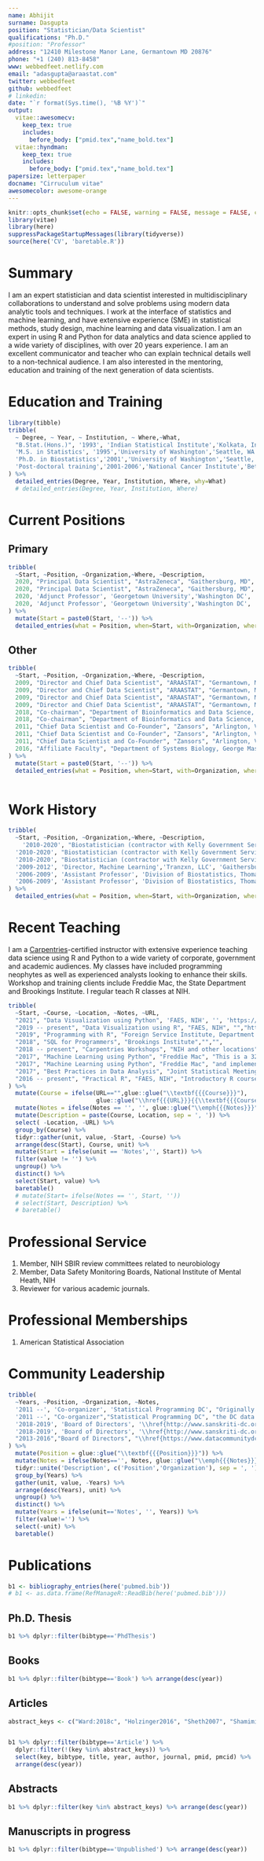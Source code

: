 ```yaml
---
name: Abhijit
surname: Dasgupta
position: "Statistician/Data Scientist"
qualifications: "Ph.D."
#position: "Professor"
address: "12410 Milestone Manor Lane, Germantown MD 20876"
phone: "+1 (240) 813-8458"
www: webbedfeet.netlify.com
email: "adasgupta@araastat.com"
twitter: webbedfeet
github: webbedfeet
# linkedin:
date: "`r format(Sys.time(), '%B %Y')`"
output: 
  vitae::awesomecv:
    keep_tex: true
    includes:
      before_body: ["pmid.tex","name_bold.tex"]
  vitae::hyndman:
    keep_tex: true
    includes:
      before_body: ["pmid.tex","name_bold.tex"]
papersize: letterpaper
docname: "Cirruculum vitae"
awesomecolor: awesome-orange
---
```


```r
knitr::opts_chunk$set(echo = FALSE, warning = FALSE, message = FALSE, cache = F)
library(vitae)
library(here)
suppressPackageStartupMessages(library(tidyverse))
source(here('CV', 'baretable.R'))
```

# Summary

I am an expert statistician and data scientist interested in
multidisciplinary collaborations to understand and solve problems using modern
data analytic tools and techniques. I work at the interface of statistics and machine learning, and have extensive experience (SME) in statistical methods, study design, machine learning and data visualization. I am an expert in using R and Python for data analytics and data science applied to a wide variety of disciplines, with over 20 years experience. I am an excellent communicator and teacher who can explain technical details well to a non-technical audience. I am also interested in the mentoring,
education and training of the next generation of data scientists.

# Education and Training

```r
library(tibble)
tribble(
  ~ Degree, ~ Year, ~ Institution, ~ Where,~What,
  "B.Stat.(Hons.)", '1993', 'Indian Statistical Institute','Kolkata, India',NA,
  'M.S. in Statistics', '1995','University of Washington','Seattle, WA',NA,
  'Ph.D. in Biostatistics','2001','University of Washington','Seattle, WA',NA,
  'Post-doctoral training','2001-2006','National Cancer Institute','Bethesda, MD','Genetic epidemiology, statistical genetics, bioinformatics'
) %>% 
  detailed_entries(Degree, Year, Institution, Where, why=What)
  # detailed_entries(Degree, Year, Institution, Where)
```

# Current Positions

## Primary

```r
tribble(
  ~Start, ~Position, ~Organization,~Where, ~Description,
  2020, "Principal Data Scientist", "AstraZeneca", "Gaithersburg, MD", "Biostatistics and machine learning collaboration across therapeutic areas in oncology",
  2020, "Principal Data Scientist", "AstraZeneca", "Gaithersburg, MD", "Survival analysis, machine learning, real world evidence, software as a medical device",
  2020, 'Adjunct Professor', 'Georgetown University','Washington DC', 'Big Data and Cloud Computing (ANLY 502)',
  2020, 'Adjunct Professor', 'Georgetown University','Washington DC', 'Data visualization (ANLY 503)'
) %>% 
  mutate(Start = paste0(Start, '--')) %>% 
  detailed_entries(what = Position, when=Start, with=Organization, where = Where, why=Description)


```

## Other

```r
tribble(
  ~Start, ~Position, ~Organization,~Where, ~Description,
  2009, "Director and Chief Data Scientist", "ARAASTAT", "Germantown, MD", "Statistics and Data Science consultant",
  2009, "Director and Chief Data Scientist", "ARAASTAT", "Germantown, MD","Statistical and predictive analytics, data visualization",
  2009, "Director and Chief Data Scientist", "ARAASTAT", "Germantown, MD","R and Python training for Data Science and Machine Learning",
  2009, "Director and Chief Data Scientist", "ARAASTAT", "Germantown, MD","Grant writing",
  2018, "Co-chairman", "Department of Bioinformatics and Data Science, FAES Graduate School at NIH","Bethesda, MD", "Oversee the data science and bioinformatics cirruculum",
  2018, "Co-chairman", "Department of Bioinformatics and Data Science, FAES Graduate School at NIH","Bethesda, MD","Teach  high-demand classes on R (Practical R, and Data Visualization using R) and Python (Data Visualization using Python)",
  2011, "Chief Data Scientist and Co-Founder", "Zansors", "Arlington, VA","Lead technical efforts in R&D, product development",
  2011, "Chief Data Scientist and Co-Founder", "Zansors", "Arlington, VA","Algorithms, signal processing, analytics, data visualization",
  2011, "Chief Data Scientist and Co-Founder", "Zansors", "Arlington, VA","Work with engineers, app developers, UI/UX experts, business leaders",
  2016, "Affiliate Faculty", "Department of Systems Biology, George Mason University", "Fairfax, VA",NA,
) %>% 
  mutate(Start = paste0(Start, '--')) %>% 
  detailed_entries(what = Position, when=Start, with=Organization, where = Where, why=Description)
  
```

# Work History

```r
tribble(
  ~Start, ~Position, ~Organization,~Where, ~Description,
    '2010-2020', "Biostatistician (contractor with Kelly Government Services)", "National Institute for Arthritis, Musculoskeletal and Skin Diseases, NIH", "Bethesda, MD","Statistical and Machine Learning analyses with applications in Rheumatology",
  '2010-2020', "Biostatistician (contractor with Kelly Government Services)", "National Institute for Arthritis, Musculoskeletal and Skin Diseases, NIH", "Bethesda, MD","Computational statistics, Bayesian methods, machine learning, simulation, survival analysis, regression, visualization",
  '2010-2020', "Biostatistician (contractor with Kelly Government Services)", "National Institute for Arthritis, Musculoskeletal and Skin Diseases, NIH", "Bethesda, MD","Clinical trials, large administrative databases (Medicare, NIS, NHANES)",
  '2009-2012', 'Director, Machine Learning','Tranzxn, LLC', 'Gaithersburg, MD', 'Developing models for predicting hospital acquired conditions',
  '2006-2009', 'Assistant Professor', 'Division of Biostatistics, Thomas Jefferson University', 'Philadelphia, PA','Biostatistics, Bioinformatics, Oncology',
  '2006-2009', 'Assistant Professor', 'Division of Biostatistics, Thomas Jefferson University', 'Philadelphia, PA','Supported the Kimmel Cancer Center'
) %>% 
  detailed_entries(what = Position, when=Start, with=Organization, where = Where, why=Description)
```



# Recent Teaching

I am a [Carpentries](https://www.carpentries.org)-certified instructor with extensive experience 
teaching data science using R and Python to a wide variety of corporate,
government and academic audiences. My classes have included programming neophytes as well as 
experienced analysts looking to enhance their skills. Workshop and training clients include Freddie Mac, the State Department and Brookings Institute. I regular teach R classes at NIH.

```r
tribble(
  ~Start, ~Course, ~Location, ~Notes, ~URL,
  "2021", "Data Visualization using Python", 'FAES, NIH', '', 'https://www.araastat.com/BIOF440',
  "2019 -- present", "Data Visualization using R", "FAES, NIH", "","https://www.araastat.com/BIOF439",
  "2019", "Programming with R", "Foreign Service Institute, Department of State","3-day workshops introducing R in a Excel-dominant environment","",
  "2018", "SQL for Programmers", "Brookings Institute","","",
  "2018 -- present", "Carpentries Workshops", "NIH and other locations", "both R- and Python-based", "",
  "2017", "Machine Learning using Python", "Freddie Mac", "This is a 32-hour corporate training program covering the background, theory, usage ", "",
  "2017", "Machine Learning using Python", "Freddie Mac", "and implementation of several machine learning methods","",
  "2017", "Best Practices in Data Analysis", "Joint Statistical Meetings, Baltimore", "This is a continuing education course. I received all A's on my evaluations","",
  "2016 -- present", "Practical R", "FAES, NIH", "Introductory R course", "https://www.araastat.com/BIOF339"
) %>% 
  mutate(Course = ifelse(URL=="",glue::glue("\\textbf{{{Course}}}"), 
                         glue::glue("\\href{{{URL}}}{{\\textbf{{{Course}}}}}"))) %>% 
  mutate(Notes = ifelse(Notes == '', '', glue::glue("\\emph{{{Notes}}}"))) %>% 
  mutate(Description = paste(Course, Location, sep = ', ')) %>% 
  select( -Location, -URL) %>% 
  group_by(Course) %>% 
  tidyr::gather(unit, value, -Start, -Course) %>% 
  arrange(desc(Start), Course, unit) %>% 
  mutate(Start = ifelse(unit == 'Notes','', Start)) %>% 
  filter(value != '') %>% 
  ungroup() %>% 
  distinct() %>% 
  select(Start, value) %>% 
  baretable()
  # mutate(Start= ifelse(Notes == '', Start, ''))
  # select(Start, Description) %>% 
  # baretable()
```

# Professional Service

1. Member, NIH SBIR review committees related to neurobiology
1. Member, Data Safety Monitoring Boards, National Institute of Mental Heath, NIH
1. Reviewer for various academic journals. 

# Professional Memberships

1. American Statistical Association 
 
# Community Leadership

```r
tribble(
  ~Years, ~Position, ~Organization, ~Notes,
  '2011 --', 'Co-organizer', 'Statistical Programming DC', "Originally the DC R Users Group, this meetup brings together",
  '2011 --', "Co-organizer","Statistical Programming DC", "the DC data science community to share and discuss data science implementations in R and Python",
  '2018-2019', 'Board of Directors', '\\href{http://www.sanskriti-dc.org}{Sanskriti, Inc.}', 'A socio-cultural organization supporting the Bengali community',
  '2018-2019', 'Board of Directors', '\\href{http://www.sanskriti-dc.org}{Sanskriti, Inc.}', 'in Montgomery County and the greater DC area',
  "2013-2016","Board of Directors", "\\href{https://www.datacommunitydc.org}{Data Community DC}",""
) %>% 
  mutate(Position = glue::glue("\\textbf{{{Position}}}")) %>% 
  mutate(Notes = ifelse(Notes=='', Notes, glue::glue("\\emph{{{Notes}}}"))) %>% 
  tidyr::unite('Description', c('Position','Organization'), sep = ', ') %>% 
  group_by(Years) %>% 
  gather(unit, value, -Years) %>%
  arrange(desc(Years), unit) %>% 
  ungroup() %>% 
  distinct() %>% 
  mutate(Years = ifelse(unit=='Notes', '', Years)) %>% 
  filter(value!='') %>% 
  select(-unit) %>% 
  baretable()

```

# Publications


```r
b1 <- bibliography_entries(here('pubmed.bib'))
# b1 <- as.data.frame(RefManageR::ReadBib(here('pubmed.bib')))
```

## Ph.D. Thesis

```r
b1 %>% dplyr::filter(bibtype=='PhdThesis')
```

## Books

```r
b1 %>% dplyr::filter(bibtype=='Book') %>% arrange(desc(year))
```

## Articles

```r
abstract_keys <- c("Ward:2018c", "Holzinger2016", "Sheth2007", "Shamimi-Noori2007", "Tektonidou2015a", "Gibbons2009", "Natan2009", "Gibbons2009a", "Brody2009", "Bonita2009", "Ruggiero2009")


b1 %>% dplyr::filter(bibtype=='Article') %>%
  dplyr::filter(!(key %in% abstract_keys)) %>%
  select(key, bibtype, title, year, author, journal, pmid, pmcid) %>%
  arrange(desc(year)) 

```

## Abstracts

```r
b1 %>% dplyr::filter(key %in% abstract_keys) %>% arrange(desc(year))
```

## Manuscripts in progress

```r
b1 %>% dplyr::filter(bibtype=='Unpublished') %>% arrange(desc(year))
```

